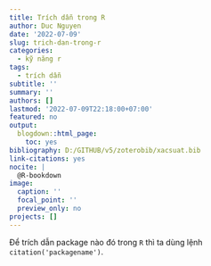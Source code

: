 ```yaml
---
title: Trích dẫn trong R
author: Duc Nguyen
date: '2022-07-09'
slug: trich-dan-trong-r
categories:
  - kỹ năng r
tags:
  - trích dẫn
subtitle: ''
summary: ''
authors: []
lastmod: '2022-07-09T22:18:00+07:00'
featured: no
output:
  blogdown::html_page:
    toc: yes
bibliography: D:/GITHUB/v5/zoterobib/xacsuat.bib
link-citations: yes
nocite: |
  @R-bookdown
image:
  caption: ''
  focal_point: ''
  preview_only: no
projects: []
---
```


Để trích dẫn package nào đó trong `R` thì ta dùng lệnh `citation('packagename')`.
